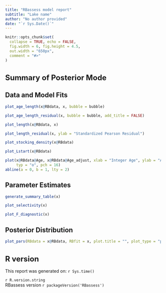 ```yaml
---
title: "RBassess model report"
subtitle: "Lake name"
author: "No author provided"
date: "`r Sys.Date()`"
---
```

<style type="text/css">
h1 { /* Header 1 */
 font-size: 24px;
}
</style>

```r
knitr::opts_chunk$set(
  collapse = TRUE, echo = FALSE,
  fig.width = 6, fig.height = 4.5,
  out.width = "650px",
  comment = "#>"
)

```

# Summary of Posterior Mode {.tabset}
## Data and Model Fits

```r
plot_age_length(x@RBdata, x, bubble = bubble)
```

```r
plot_age_length_residual(x, bubble = bubble, add_title = FALSE)
```

```r
plot_length(x@RBdata, x)
```

```r
plot_length_residual(x, ylab = "Standardized Pearson Residual")
```

```r
plot_stocking_density(x@RBdata)
```

```r
plot_Lstart(x@RBdata)
```

```r
plot(x@RBdata@Age, x@RBdata@Age_adjust, xlab = "Integer Age", ylab = "Accumulated growing degree time (years)",
     typ = "o", pch = 16)
abline(a = 0, b = 1, lty = 2)
```

## Parameter Estimates
```r
generate_summary_table(x)
```
```r
plot_selectivity(x)
```

```r
plot_F_diagnostic(x)
```


## Posterior Distribution

```r
plot_pars(RBdata = x@RBdata, RBfit = x, plot.title = "", plot_type = "posterior_mode")
```

# R version
This report was generated on: `r Sys.time()`

`r R.version.string`<br />
RBassess version `r packageVersion('RBassess')`
